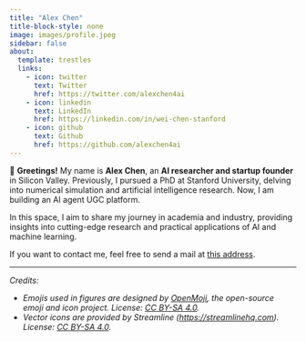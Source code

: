 ```yaml
---
title: "Alex Chen"
title-block-style: none
image: images/profile.jpeg
sidebar: false
about:
  template: trestles
  links:
    - icon: twitter
      text: Twitter
      href: https://twitter.com/alexchen4ai
    - icon: linkedin
      text: LinkedIn
      href: https://linkedin.com/in/wei-chen-stanford
    - icon: github
      text: Github
      href: https://github.com/alexchen4ai
---
```


👋 **Greetings!** My name is **Alex Chen**, an **AI researcher and startup founder** in Silicon Valley. Previously, I pursued a PhD at Stanford University, delving into numerical simulation and artificial intelligence research. Now, I am building an AI agent UGC platform.

In this space, I aim to share my journey in academia and industry, providing insights into cutting-edge research and practical applications of AI and machine learning.

If you want to contact me, feel free to send a mail at <a href="mailto:alexchen@nexa4ai.com">this address</a>.

<hr>

*Credits:*

* *Emojis used in figures are designed by [OpenMoji](https://openmoji.org/), the open-source emoji and icon project. License: [CC BY-SA 4.0](https://creativecommons.org/licenses/by-sa/4.0/#).*
* *Vector icons are provided by Streamline ([https://streamlinehq.com](https://streamlinehq.com)). License: [CC BY-SA 4.0](https://creativecommons.org/licenses/by-sa/4.0/#).*